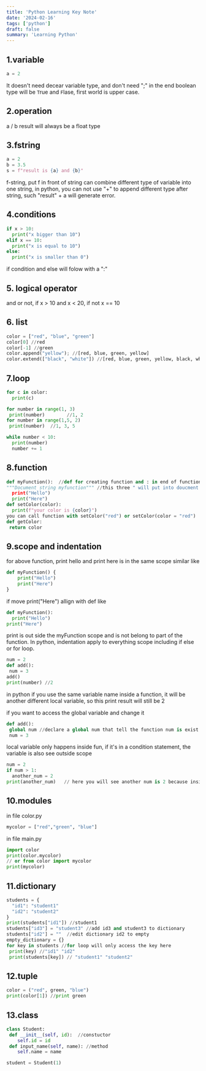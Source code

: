 ```yaml
---
title: 'Python Learning Key Note'
date: '2024-02-16'
tags: ['python']
draft: false
summary: 'Learning Python'
---
```


## 1.variable

```python
a = 2
```

It doesn't need decear variable type, and don't need ";" in the end
boolean type will be `T`rue and `F`lase, first world is upper case.

## 2.operation

a / b result will always be a float type

## 3.fstring

```python
a = 2
b = 3.5
s = f"result is {a} and {b}"
```

f-string, put f in front of string can combine different type of variable into one string, in python, you can not use "+" to append different type after string, such "result" + a will generate error.

## 4.conditions

```python
if x > 10:
  print("x bigger than 10")
elif x == 10:
  print("x is equal to 10")
else:
  print("x is smaller than 0")
```

if condition and else will folow with a ":"

## 5. logical operator

and or not, if x > 10 and x < 20, if not x == 10

## 6. list

```python
color = ["red", "blue", "green"]
color[0] //red
color[-1] //green
color.append("yellow"); //[red, blue, green, yellow]
color.extend(["black", "white"]) //[red, blue, green, yellow, black, white]
```

## 7.loop

```python
for c in color:
  print(c)

for number in range(1, 3)
 print(number)        //1, 2
for number in range(1,5, 2)
 print(number)  //1, 3, 5

while number < 10:
  print(number)
  number += 1
```

## 8.function

```python
def myFunction():  //def for creating function and : in end of function name
"""Document string myfunction""" //this three " will put into doucment for this function
  print("Hello")
  print("Here")
def setColor(color):
  print(f"your color is {color}")
you can call function with setColor("red") or setColor(color = "red")
def getColor:
 return color
```

## 9.scope and indentation

for above function, print hello and print here is in the same scope similar like

```python
def myFunction() {
    print("Hello")
    print("Here")
}
```

if move print("Here") allign with def like

```python
def myFunction():
  print("Hello")
print("Here")
```

print is out side the myFunction scope and is not belong to part of the function. In python, indentation apply to everything scope including if else or for loop.

```python
num = 2
def add():
 num = 3
add()
print(number) //2
```

in python if you use the same variable name inside a function, it will be another different local variable, so this print result will still be 2

if you want to access the global variable and change it

```python
def add():
 global num //declare a global num that tell the function num is exist somewhere outside the function
 num = 3
```

local variable only happens inside fun, if it's in a condition statement, the variable is also see outside scope

```python
num = 2
if num > 1:
  another_num = 2
print(another_num)   // here you will see another num is 2 because inside if scope the value is available outside.
```

## 10.modules

in file color.py

```python
mycolor = ["red","green", "blue"]
```

in file main.py

```python
import color
print(color.mycolor)
// or from color import mycolor
print(mycolor)
```

## 11.dictionary

```python
students = {
  "id1": "student1"
  "id2": "student2"
}
print(students["id1"]) //student1
students["id3"] = "student3" //add id3 and student3 to dictionary
students["id2"] = ""  //edit dictionary id2 to empty
empty_dictionary = {}
for key in students //for loop will only access the key here
 print(key) //"id1" "id2"
 print(students[key]) // "student1" "student2"
```

## 12.tuple

```python
color = ("red", green, "blue")
print(color[1]) //print green
```

## 13.class

```python
class Student:
 def __init__(self, id):  //constuctor
    self.id = id
 def input_name(self, name): //method
    self.name = name

student = Student(1)
```
